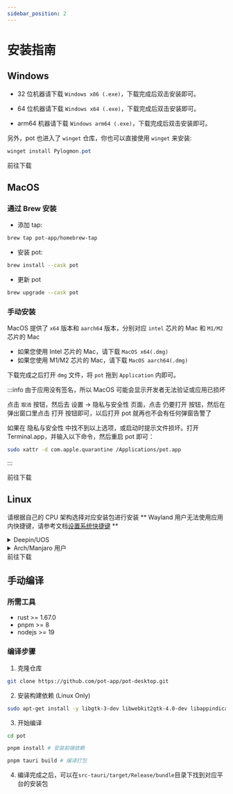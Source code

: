 ```yaml
---
sidebar_position: 2
---
```



# 安装指南

## Windows

- 32 位机器请下载 `Windows x86 (.exe)`，下载完成后双击安装即可。

- 64 位机器请下载 `Windows x64 (.exe)`，下载完成后双击安装即可。

- arm64 机器请下载 `Windows arm64 (.exe)`，下载完成后双击安装即可。

另外，pot 也进入了 `winget` 仓库，你也可以直接使用 `winget` 来安装:

```powershell
winget install Pylogmon.pot
```

<Link className="button button--primary button--lg" to="/download">
  <div style={{ display: "flex", justifyContent: "space-between" }}>
    <BsDownload style={{ margin: "auto", marginRight: "14px" }} />
    <span>前往下载</span>
  </div>
</Link>

## MacOS

### 通过 Brew 安装

- 添加 tap:

```bash
brew tap pot-app/homebrew-tap
```

- 安装 pot:

```bash
brew install --cask pot
```

- 更新 pot

```bash
brew upgrade --cask pot
```

### 手动安装

MacOS 提供了 `x64` 版本和 `aarch64` 版本，分别对应 `intel` 芯片的 Mac 和 `M1/M2` 芯片的 Mac

- 如果您使用 Intel 芯片的 Mac，请下载 `MacOS x64(.dmg)`
- 如果您使用 M1/M2 芯片的 Mac，请下载 `MacOS aarch64(.dmg)`

下载完成之后打开 `dmg` 文件，将 `pot` 拖到 `Application` 内即可。

:::info
由于应用没有签名，所以 MacOS 可能会显示开发者无法验证或应用已损坏

点击 `取消` 按钮，然后去 设置 -> 隐私与安全性 页面，点击 仍要打开 按钮，然后在弹出窗口里点击
打开 按钮即可，以后打开 pot 就再也不会有任何弹窗告警了

如果在 隐私与安全性 中找不到以上选项，或启动时提示文件损坏。打开 Terminal.app，并输入以下命令，然后重启 pot 即可：

```bash
sudo xattr -d com.apple.quarantine /Applications/pot.app
```

:::

<Link className="button button--primary button--lg" to="/download">
  <div style={{ display: "flex", justifyContent: "space-between" }}>
    <BsDownload style={{ margin: "auto", marginRight: "14px" }} />
    <span>前往下载</span>
  </div>
</Link>

## Linux

请根据自己的 CPU 架构选择对应安装包进行安装
** Wayland 用户无法使用应用内快捷键，请参考文档[设置系统快捷键](/docs/tutorial/config/shortcut_config#使用系统快捷键) **

<details>
  <summary>Deepin/UOS</summary>
  <p>pot 已经上架 Deepin/UOS 应用商店，可以直接在系统应用商店搜索下载</p>
  <p>
    应用商店版本由由<a href="https://github.com/Lichenkass"> @Lichenkass </a>
    进行维护。
  </p>
</details>
<details>
  <summary>Arch/Manjaro 用户</summary>

1. 前往 [AUR](https://aur.archlinux.org/packages?O=0&K=pot-translation) 查看

使用 aur helper：

```bash
yay -S pot-translation-bin
# or
paru -S pot-translation-bin
```

2. 如果您正在使用 `archlinuxcn` ,可以直接使用 pacman 安装：

```bash
sudo pacman -S pot-translation-bin
```

</details>

<Link className="button button--primary button--lg" to="/download">
  <div style={{ display: "flex", justifyContent: "space-between" }}>
    <BsDownload style={{ margin: "auto", marginRight: "14px" }} />
    <span>前往下载</span>
  </div>
</Link>

## 手动编译

### 所需工具

- rust >= 1.67.0
- pnpm >= 8
- nodejs >= 19

### 编译步骤

1. 克隆仓库

```bash
git clone https://github.com/pot-app/pot-desktop.git
```

2. 安装构建依赖 (Linux Only)

```bash
sudo apt-get install -y libgtk-3-dev libwebkit2gtk-4.0-dev libappindicator3-dev librsvg2-dev patchelf libxdo-dev libxcb1 libxrandr2 libdbus-1-3
```

3. 开始编译

```bash
cd pot

pnpm install # 安装前端依赖

pnpm tauri build # 编译打包
```

4. 编译完成之后，可以在`src-tauri/target/Release/bundle`目录下找到对应平台的安装包
